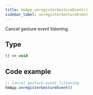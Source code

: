 ```yaml
---
title: hmApp.unregisterGestureEvent()
sidebar_label: unregisterGestureEvent
---
```


Cancel gesture event listening.

## Type

```ts
() => void
```

## Code example

```js
// Cancel gesture event listening.
hmApp.unregisterGestureEvent()
```

